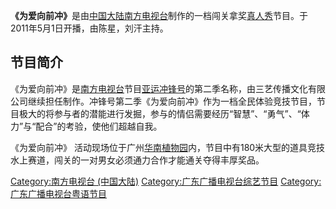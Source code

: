 {{unreferenced|time=2010-08-12T02:45:40+00:00}}
{{電視節目信息框
| 顏色       = 
| 名稱       = 为爱向前冲
| 類型       = 娱乐闯关[[真人秀|真人秀]]
| 主持       = [[陈星_(主持人)|陈星]],刘汗,丁丁,容伟斌
| 國家       = {{PRC}}
| 語言       = [[普通话|普通话]]、[[粤语|粤语]]
| 每集長     = 约1小时
| 頻道       = [[南方电视台_(中国大陆)|南方电视台]][[南方卫视|TVS-2]]
| 電視臺     = [[南方电视台_(中国大陆)|南方电视台]]
| 視頻制式   = 4:3 756i
| 首播國家   ={{PRC}}
| 開始       = 2011年5月1日
| 結束       =2012年左右
}}
'''《为爱向前冲》'''是由[[中国大陆|中国大陆]][[南方电视台_(中国大陆)|南方电视台]]制作的一档闯关拿奖[[真人秀|真人秀]]节目。于2011年5月1日开播，由陈星，刘汗主持。

==节目简介==
《为爱向前冲》是[[南方电视台_(中国大陆)|南方电视台]]节目[[亚运冲锋号|亚运冲锋号]]的第二季名称，由三艺传播文化有限公司继续担任制作。冲锋号第二季《为爱向前冲》作为一档全民体验竞技节目，节目极大的将参与者的潜能进行发掘，参与的情侣需要经历“智慧”、“勇气”、“体力”与“配合”的考验，使他们超越自我。

《为爱向前冲》 活动现场位于广州[[华南植物园|华南植物园]]内，节目中有180米大型的道具竞技水上赛道，闯关的一对男女必须通力合作才能通关夺得丰厚奖品。

[[Category:南方电视台_(中国大陆)|Category:南方电视台 (中国大陆)]]
[[Category:广东广播电视台综艺节目|Category:广东广播电视台综艺节目]]
[[Category:广东广播电视台粤语节目|Category:广东广播电视台粤语节目]]